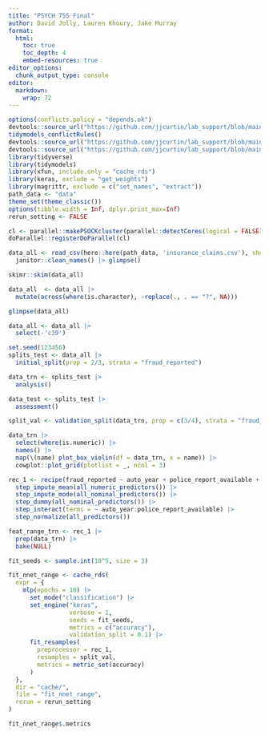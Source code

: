 ```yaml
---
title: "PSYCH 755 Final"
author: David Jolly, Lauren Khoury, Jake Murray
format: 
  html:
    toc: true 
    toc_depth: 4
    embed-resources: true
editor_options: 
  chunk_output_type: console
editor: 
  markdown: 
    wrap: 72
---
```


```r
options(conflicts.policy = "depends.ok")
devtools::source_url("https://github.com/jjcurtin/lab_support/blob/main/fun_ml.R?raw=true")
tidymodels_conflictRules()
devtools::source_url("https://github.com/jjcurtin/lab_support/blob/main/fun_plots.R?raw=true")
devtools::source_url("https://github.com/jjcurtin/lab_support/blob/main/fun_eda.R?raw=true")
library(tidyverse) 
library(tidymodels)
library(xfun, include.only = "cache_rds")
library(keras, exclude = "get_weights")
library(magrittr, exclude = c("set_names", "extract"))
path_data <- "data"
theme_set(theme_classic())
options(tibble.width = Inf, dplyr.print_max=Inf)
rerun_setting <- FALSE

cl <- parallel::makePSOCKcluster(parallel::detectCores(logical = FALSE))
doParallel::registerDoParallel(cl)
```

```r
data_all <- read_csv(here::here(path_data, 'insurance_claims.csv'), show_col_types = FALSE) |> 
  janitor::clean_names() |> glimpse()
```

```r
skimr::skim(data_all)
```

```r
data_all  <- data_all |>
  mutate(across(where(is.character), ~replace(., . == "?", NA)))

glimpse(data_all)
```


```r
data_all <- data_all |> 
  select(-'c39')
```

```r
set.seed(123456)
splits_test <- data_all |> 
  initial_split(prop = 2/3, strata = "fraud_reported")

data_trn <- splits_test |> 
  analysis()

data_test <- splits_test |> 
  assessment()

split_val <- validation_split(data_trn, prop = c(3/4), strata = "fraud_reported")
```

```r
data_trn |>
  select(where(is.numeric)) |> 
  names() |> 
  map(\(name) plot_box_violin(df = data_trn, x = name)) |> 
  cowplot::plot_grid(plotlist = _, ncol = 3)
```

```r
rec_1 <- recipe(fraud_reported ~ auto_year + police_report_available + auto_model + auto_make, data = data_trn) |> 
  step_impute_mean(all_numeric_predictors()) |> 
  step_impute_mode(all_nominal_predictors()) |> 
  step_dummy(all_nominal_predictors()) |> 
  step_interact(terms = ~ auto_year:police_report_available) |> 
  step_normalize(all_predictors())

feat_range_trn <- rec_1 |> 
  prep(data_trn) |> 
  bake(NULL)
```


```r
fit_seeds <- sample.int(10^5, size = 3)

fit_nnet_range <- cache_rds(
  expr = {
    mlp(epochs = 10) |> 
      set_mode("classification") |> 
      set_engine("keras", 
                 verbose = 1, 
                 seeds = fit_seeds, 
                 metrics = c("accuracy"),
                 validation_split = 0.1) |> 
      fit_resamples(
        preprocessor = rec_1,         
        resamples = split_val,        
        metrics = metric_set(accuracy)
      )
  }, 
  dir = "cache/",
  file = "fit_nnet_range",
  rerun = rerun_setting
)

fit_nnet_range$.metrics
```



